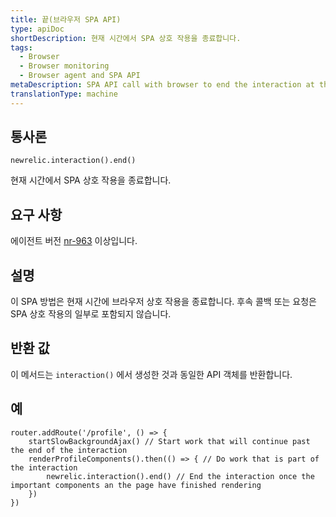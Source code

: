 ```yaml
---
title: 끝(브라우저 SPA API)
type: apiDoc
shortDescription: 현재 시간에서 SPA 상호 작용을 종료합니다.
tags:
  - Browser
  - Browser monitoring
  - Browser agent and SPA API
metaDescription: SPA API call with browser to end the interaction at the current time.
translationType: machine
---
```


## 통사론

```
newrelic.interaction().end()
```

현재 시간에서 SPA 상호 작용을 종료합니다.

## 요구 사항

에이전트 버전 [nr-963](/docs/release-notes/new-relic-browser-release-notes/browser-agent-release-notes) 이상입니다.

## 설명

이 SPA 방법은 현재 시간에 브라우저 상호 작용을 종료합니다. 후속 콜백 또는 요청은 SPA 상호 작용의 일부로 포함되지 않습니다.

## 반환 값

이 메서드는 `interaction()` 에서 생성한 것과 동일한 API 객체를 반환합니다.

## 예

```
router.addRoute('/profile', () => {
    startSlowBackgroundAjax() // Start work that will continue past the end of the interaction
    renderProfileComponents().then(() => { // Do work that is part of the interaction
        newrelic.interaction().end() // End the interaction once the important components an the page have finished rendering
    })
})
```